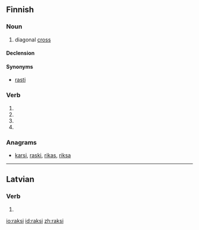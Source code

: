 ==Finnish==

===Noun===
{{fi-noun}}

# diagonal [[cross]]

====Declension====
{{fi-decl-risti|raks|||a}}

====Synonyms====
* [[rasti]]

===Verb===
{{head|fi|verb form}}

# {{fi-form of|type=verb|raksia|pr=third-person|pl=singular|mood=indicative|tense=past}}
# {{fi-form of|type=verb|raksia|mood=indicative|tense=present connegative}}
# {{fi-form of|type=verb|raksia|pr=second-person|pl=singular|mood=imperative|tense=present}}
# {{fi-form of|type=verb|raksia|pr=second-person|pl=singular|mood=imperative|tense=present connegative}}

===Anagrams===
* [[karsi#Finnish|karsi]], [[raski#Finnish|raski]], [[rikas#Finnish|rikas]], [[riksa#Finnish|riksa]]

----

==Latvian==

===Verb===
{{head|lv|verb form}}

# {{lv-inflection of|rakt|2nd|s|fut|ind|v}}

[[io:raksi]]
[[id:raksi]]
[[zh:raksi]]